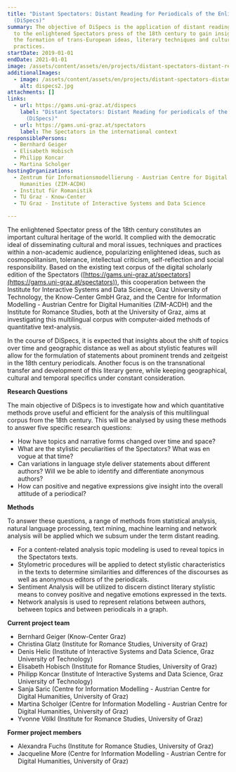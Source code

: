 ```yaml
---
title: "Distant Spectators: Distant Reading for Periodicals of the Enlightenment
  (DiSpecs)"
summary: The objective of DiSpecs is the application of distant reading methods
  to the enlightened Spectators press of the 18th century to gain insight into
  the formation of trans-European ideas, literary techniques and cultural
  practices.
startDate: 2019-01-01
endDate: 2021-01-01
image: /assets/content/assets/en/projects/distant-spectators-distant-reading-periodicals-enlightenment-dispecs/dispecs1.jpg
additionalImages:
  - image: /assets/content/assets/en/projects/distant-spectators-distant-reading-periodicals-enlightenment-dispecs/additionalImages/dispecs2.jpg
    alt: dispecs2.jpg
attachments: []
links:
  - url: https://gams.uni-graz.at/dispecs
    label: "Distant Spectators: Distant Reading for periodicals of the Enlightenment
      (DiSpecs)"
  - url: https://gams.uni-graz.at/spectators
    label: The Spectators in the international context
responsiblePersons:
  - Bernhard Geiger
  - Elisabeth Hobisch
  - Philipp Koncar
  - Martina Scholger
hostingOrganizations:
  - Zentrum für Informationsmodellierung - Austrian Centre for Digital
    Humanities (ZIM-ACDH)
  - Institut für Romanistik
  - TU Graz - Know-Center
  - TU Graz - Institute of Interactive Systems and Data Science

---
```

The enlightened Spectator press of the 18th century constitutes an important cultural heritage of the world. It complied with the democratic ideal of disseminating cultural and moral issues, techniques and practices within a non-academic audience, popularizing enlightened ideas, such as cosmopolitanism, tolerance, intellectual criticism, self-reflection and social responsibility. Based on the existing text corpus of the digital scholarly edition of the Spectators ([https://gams.uni-graz.at/spectators](https://gams.uni-graz.at/spectators)), this cooperation between the Institute for Interactive Systems and Data Science, Graz University of Technology, the Know-Center GmbH Graz, and the Centre for Information Modelling - Austrian Centre for Digital Humanities (ZIM-ACDH) and the Institute for Romance Studies, both at the University of Graz, aims at investigating this multilingual corpus with computer-aided methods of quantitative text-analysis.

In the course of DiSpecs, it is expected that insights about the shift of topics over time and geographic distance as well as about stylistic features will allow for the formulation of statements about prominent trends and zeitgeist in the 18th century periodicals. Another focus is on the transnational transfer and development of this literary genre, while keeping geographical, cultural and temporal specifics under constant consideration.

**Research Questions**

The main objective of DiSpecs is to investigate how and which quantitative methods prove useful and efficient for the analysis of this multilingual corpus from the 18th century. This will be analysed by using these methods to answer five specific research questions:

*   How have topics and narrative forms changed over time and space?
*   What are the stylistic peculiarities of the Spectators? What was en vogue at that time?
*   Can variations in language style deliver statements about different authors? Will we be able to identify and differentiate anonymous authors?
*   How can positive and negative expressions give insight into the overall attitude of a periodical?

**Methods**

To answer these questions, a range of methods from statistical analysis, natural language processing, text mining, machine learning and network analysis will be applied which we subsum under the term distant reading.

*   For a content-related analysis topic modeling is used to reveal topics in the Spectators texts.
*   Stylometric procedures will be applied to detect stylistic characteristics in the texts to determine similarities and differences of the discourses as well as anonymous editors of the periodicals.
*   Sentiment Analysis will be utilized to discern distinct literary stylistic means to convey positive and negative emotions expressed in the texts.
*   Network analysis is used to represent relations between authors, between topics and between periodicals in a graph.

**Current project team**

*   Bernhard Geiger (Know-Center Graz)
*   Christina Glatz (Institute for Romance Studies, University of Graz)
*   Denis Helic (Institute of Interactive Systems and Data Science, Graz University of Technology)
*   Elisabeth Hobisch (Institute for Romance Studies, University of Graz)
*   Philipp Koncar (Institute of Interactive Systems and Data Science, Graz University of Technology)
*   Sanja Saric (Centre for Information Modelling - Austrian Centre for Digital Humanities, University of Graz)
*   Martina Scholger (Centre for Information Modelling - Austrian Centre for Digital Humanities, University of Graz)
*   Yvonne Völkl (Institute for Romance Studies, University of Graz)

**Former project members**

*   Alexandra Fuchs (Institute for Romance Studies, University of Graz)
*   Jacqueline More (Centre for Information Modelling - Austrian Centre for Digital Humanities, University of Graz)
